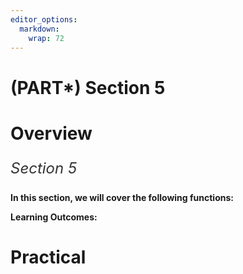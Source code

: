 ```yaml
---
editor_options: 
  markdown: 
    wrap: 72
---
```


# (PART\*) Section 5 {.unnumbered}

# Overview {.unnumbered}

::: {style="color: #333; font-size: 24px; font-style: italic; text-align: justify;"}
Section 5
:::

**In this section, we will cover the following functions:**


::: ilos
**Learning Outcomes:**

:::

# Practical {-}
